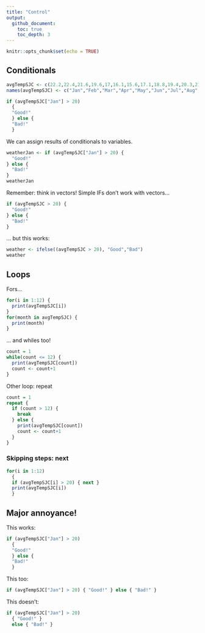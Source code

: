 ```yaml
---
title: "Control"
output:   
  github_document:
    toc: true
    toc_depth: 3
---
```


```r
knitr::opts_chunk$set(echo = TRUE)
```
## Conditionals


```r
avgTempSJC <- c(22.2,22.4,21.6,19.6,17,16.1,15.6,17.1,18.8,19.4,20.3,21.4)
names(avgTempSJC) <- c("Jan","Feb","Mar","Apr","May","Jun","Jul","Aug","Sep","Oct","Nov","Dec")

if (avgTempSJC["Jan"] > 20) 
  {
  "Good!"
  } else {
  "Bad!"
  }
```


We can assign results of conditionals to variables.

```r
weatherJan <- if (avgTempSJC["Jan"] > 20) {
  "Good!"
} else {
  "Bad!"
}
weatherJan
```

Remember: think in vectors!
Simple IFs don't work with vectors...
```r
if (avgTempSJC > 20) {
  "Good!"
} else {
  "Bad!"
}
```

... but this works:

```r
weather <- ifelse((avgTempSJC > 20), "Good","Bad")
weather
```

## Loops

Fors...

```r
for(i in 1:12) {
  print(avgTempSJC[i])
}
for(month in avgTempSJC) {
  print(month)
}
```

... and whiles too!
```r
count = 1
while(count <= 12) {
  print(avgTempSJC[count])
  count <- count+1
}
```

Other loop: repeat
```r
count = 1
repeat {
  if (count > 12) {
    break
  } else {
    print(avgTempSJC[count])
    count <- count+1
  }
}
```

### Skipping steps: next

```r
for(i in 1:12) 
  {
  if (avgTempSJC[i] > 20) { next }
  print(avgTempSJC[i])
  }
```

## Major annoyance!

This works:
```r
if (avgTempSJC["Jan"] > 20) 
  {
  "Good!"
  } else {
  "Bad!"
  }
```

This too:
```r
if (avgTempSJC["Jan"] > 20) { "Good!" } else { "Bad!" }
```

This doesn't:
```r
if (avgTempSJC["Jan"] > 20) 
  { "Good!" } 
  else { "Bad!" }
```

